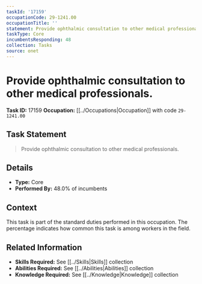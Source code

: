 ```yaml
---
taskId: '17159'
occupationCode: 29-1241.00
occupationTitle: ''
statement: Provide ophthalmic consultation to other medical professionals.
taskType: Core
incumbentsResponding: 48
collection: Tasks
source: onet
---
```

# Provide ophthalmic consultation to other medical professionals.

**Task ID:** 17159
**Occupation:** [[../Occupations|Occupation]] with code `29-1241.00`

## Task Statement

> Provide ophthalmic consultation to other medical professionals.

## Details

- **Type:** Core
- **Performed By:** 48.0% of incumbents

## Context

This task is part of the standard duties performed in this occupation. The percentage indicates how common this task is among workers in the field.

## Related Information

- **Skills Required:** See [[../Skills|Skills]] collection
- **Abilities Required:** See [[../Abilities|Abilities]] collection
- **Knowledge Required:** See [[../Knowledge|Knowledge]] collection
